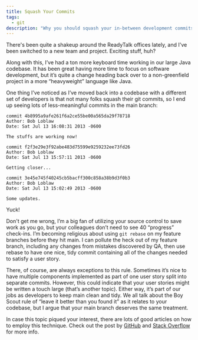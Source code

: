 ```yaml
---
title: Squash Your Commits
tags:
  - git
description: "Why you should squash your in-between development commits in Git before pushing them to main"
---
```


There's been quite a shakeup around the ReadyTalk offices lately, and I've been switched to a new team and project.
Exciting stuff, huh?

Along with this, I’ve had a ton more keyboard time working in our large Java codebase. It has been great having more
time to focus on software development, but it’s quite a change heading back over to a non-greenfield project in a more
“heavyweight” language like Java.

One thing I’ve noticed as I’ve moved back into a codebase with a different set of developers is that not many folks
squash their git commits, so I end up seeing lots of less-meaningful commits in the main branch:

    commit 4b8995a9afe261f6a2ce55be00a565da29f78718
    Author: Bob Loblaw
    Date: Sat Jul 13 16:08:31 2013 -0600

    The stuffs are working now!

    commit f2f3e29e3f92abe483d75599e9259232ee73fd26
    Author: Bob Loblaw
    Date: Sat Jul 13 15:57:11 2013 -0600

    Getting closer...

    commit 3e45e745f40245cb5bacff300c858a38b9d3f0b3
    Author: Bob Loblaw
    Date: Sat Jul 13 15:02:49 2013 -0600

    Some updates.

Yuck!

Don't get me wrong, I’m a big fan of utilizing your source control to save work as you go, but your colleagues don’t
need to see 40 “progress” check-ins. I’m becoming religious about using `git rebase` on my feature branches before they
hit main. I can pollute the heck out of my feature branch, including any changes from mistakes discovered by QA, then
use rebase to have one nice, tidy commit containing all of the changes needed to satisfy a user story.

There, of course, are always exceptions to this rule. Sometimes it’s nice to have multiple components implemented as
part of one user story split into separate commits. However, this could indicate that your user stories might be written
a touch large (that’s another topic). Either way, it’s part of our jobs as developers to keep main clean and tidy. We
all talk about the Boy Scout rule of “leave it better than you found it” as it relates to your codebase, but I argue
that your main branch deserves the same treatment.

In case this topic piqued your interest, there are lots of good articles on how to employ this technique. Check out the
post by [GitHub](https://help.github.com/en/github/using-git/about-git-rebase) and
[Stack Overflow](http://stackoverflow.com/questions/5189560/how-can-i-squash-my-last-x-commits-together-using-git) for
more info.
